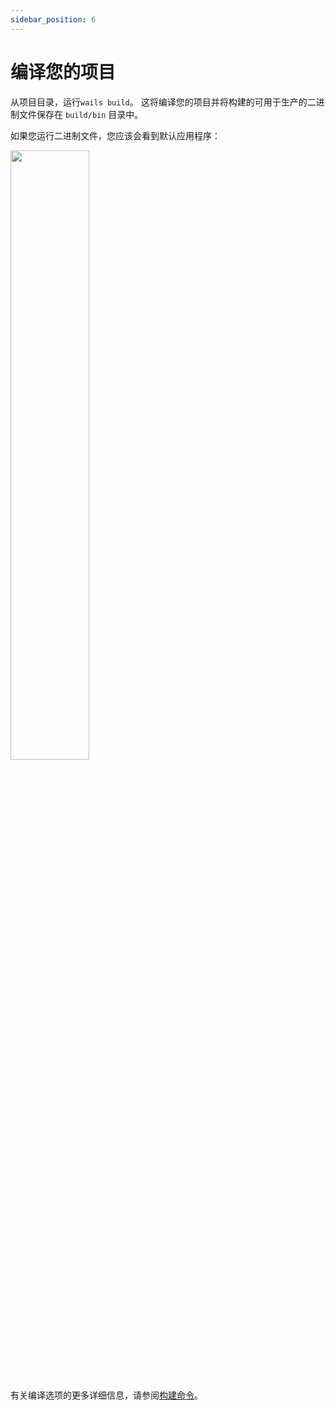 ```yaml
---
sidebar_position: 6
---
```


# 编译您的项目

从项目目录，运行`wails build`。 这将编译您的项目并将构建的可用于生产的二进制文件保存在 `build/bin` 目录中。

如果您运行二进制文件，您应该会看到默认应用程序：

<div class="text--center">
  <img
    src={require("@site/static/img/defaultproject.webp").default}
    width="50%"
    class="screenshot"
  />
</div>

<br />

有关编译选项的更多详细信息，请参阅[构建命令](../reference/cli#构建)。

